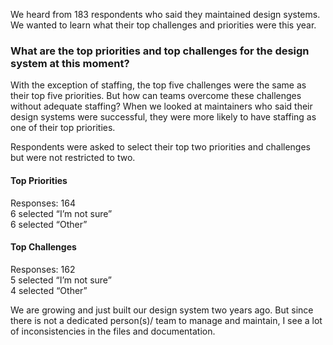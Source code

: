 
<article id="section-4" className="util-margin-btm-20vh" data-observer="section-4">
  <SectionHeader number={4} title="Maintainers’ Challenges">
    <p>We heard from 183 respondents who said they maintained design systems. We wanted to learn what their top challenges and priorities were this year.</p>
  </SectionHeader>
  
  <Grid>
    <GridCell spanMD={7} spanLG={9}>
      <h3 className="cmp-type-heading-3 util-margin-top-none util-margin-btm-1xl">What are the top priorities and top challenges for the design system at this moment?</h3>
    </GridCell>
  </Grid>
  
  <Grid>
    <GridCell span={6} spanSM={6} spanMD={8} spanLG={12}>
      <ComarisonChart />
      <ComarisonTable />
    </GridCell>
  </Grid>

  <Grid gapMD="lg" gapLG="none" className="util-margin-top-lg">
    <GridCell spanMD={6} spanLG={9}>
      <p className="cmp-type-heading-4 util-margin-top-none">With the exception of staffing, the top five challenges were the same as their top five priorities. But how can teams overcome these challenges without adequate staffing? When we looked at maintainers who said their design systems were successful, they were more likely to have staffing as one of their top priorities.</p>
    </GridCell>
    <GridCell spanMD={2} startMD={7} startLG={11}>
      <p className="cmp-type-caption">Respondents were asked to select their top two priorities and challenges but were not restricted to&nbsp;two.</p>
      <h4 className="cmp-type-caption util-margin-btm-none">Top Priorities</h4>
      <p className="cmp-type-caption util-margin-top-none">Responses:&nbsp;164<br />
      6&nbsp;selected “I’m&nbsp;not&nbsp;sure”<br />
      6&nbsp;selected&nbsp;“Other”</p>
      <h4 className="cmp-type-caption util-margin-btm-none">Top Challenges</h4>
      <p className="cmp-type-caption util-margin-top-none">Responses:&nbsp;162<br />
      5&nbsp;selected “I’m not sure”<br />
      4&nbsp;selected&nbsp;“Other”</p>
    </GridCell>
  </Grid>
  
  <Quote source="Design System Maintainer">We are growing and just built our design system two years ago. But since there is not a dedicated person(s)/ team to manage and maintain, I see a lot of inconsistencies in the files and documentation.</Quote>

  <RelatedReading>
    <RelatedArticle
      title="Accelerate Adoption with a User-Friendly Documentation&nbsp;Site"
      description="Adoption has been a top challenge for many design systems over the past five years. If&nbsp;your team is struggling with adoption, one way to address it is to make your documentation more user-friendly."
      image="/images/2022/accelerate-adoption.svg"
      href="https://sparkbox.com/foundry/how_a_documentation_site_can_increase_your_design_system_subscribers" />
    <RelatedArticle
      title="Starting Over: Building a Team while Rebuilding a&nbsp;Design&nbsp;System"
      description="Many teams face staffing struggles to support an entire organization’s design system. Learn how Sparkbox worked with a client recently to plan for this."
      image="/images/2022/starting-over.svg"
      href="https://sparkbox.com/foundry/design_system_action_plan_case_study_building_a_design_system_foundation"
    />
  </RelatedReading>
</article>
